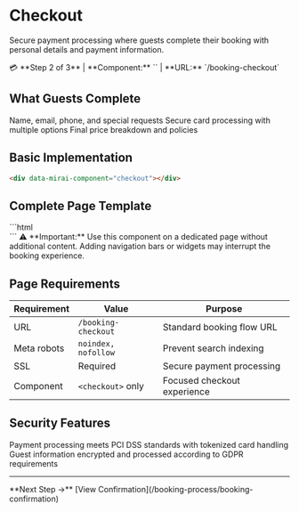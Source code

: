 # Checkout

Secure payment processing where guests complete their booking with personal details and payment information.

<Note>
💳 **Step 2 of 3** | **Component:** `<checkout>` | **URL:** `/booking-checkout`
</Note>

## What Guests Complete

<CardGroup cols={3}>
  <Card title="Guest Details" icon="id-card" color="#0ea5e9">
    Name, email, phone, and special requests
  </Card>
  
  <Card title="Payment Info" icon="credit-card" color="#10b981">
    Secure card processing with multiple options
  </Card>
  
  <Card title="Booking Summary" icon="receipt" color="#8b5cf6">
    Final price breakdown and policies
  </Card>
</CardGroup>

## Basic Implementation

```html
<div data-mirai-component="checkout"></div>
```

## Complete Page Template

<Accordion title="View full HTML template">
```html
<!DOCTYPE html>
<html>
<head>
    <title>Complete Your Booking</title>
    <meta charset="UTF-8">
    <meta name="viewport" content="width=device-width, initial-scale=1.0">
    <meta name="robots" content="noindex, nofollow" />
    <link rel="stylesheet" href="https://static.mirai.com/core/index.css" type="text/css" media="all" />
</head>
<body>
    <div data-mirai-id="YOUR_HOTEL_ID"></div>
    <div data-mirai-component="checkout"></div>
    <script type="module" defer src="https://static.mirai.com/core/index.js" 
            data-cookieconsent="necessary"></script>
</body>
</html>
```
</Accordion>

<Warning>
⚠️ **Important:** Use this component on a dedicated page without additional content. Adding navigation bars or widgets may interrupt the booking experience.
</Warning>

## Page Requirements

| Requirement | Value | Purpose |
|-------------|-------|---------|
| URL | `/booking-checkout` | Standard booking flow URL |
| Meta robots | `noindex, nofollow` | Prevent search indexing |
| SSL | Required | Secure payment processing |
| Component | `<checkout>` only | Focused checkout experience |

## Security Features

<Tabs>
  <Tab title="PCI Compliance">
    Payment processing meets PCI DSS standards with tokenized card handling
  </Tab>
  
  <Tab title="Data Protection">
    Guest information encrypted and processed according to GDPR requirements
  </Tab>
</Tabs>

---

<Info>
**Next Step →** [View Confirmation](/booking-process/booking-confirmation)
</Info>
